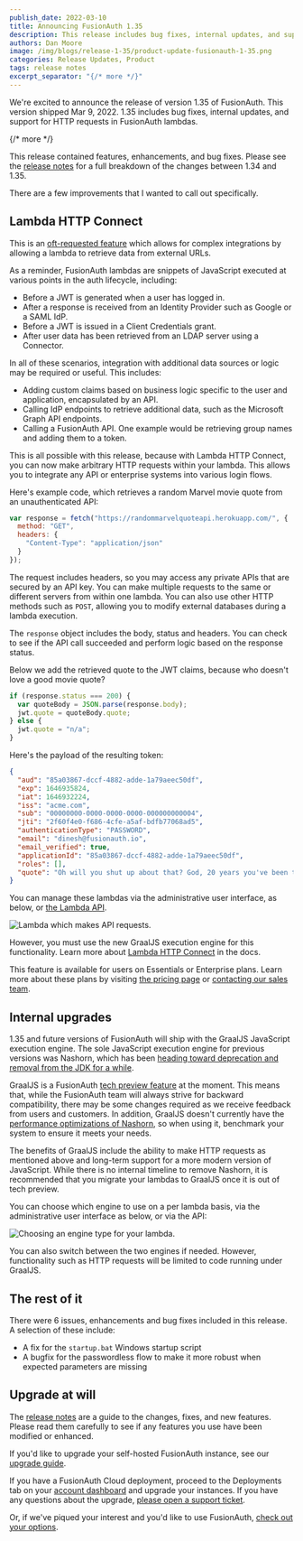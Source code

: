 ```yaml
---
publish_date: 2022-03-10 
title: Announcing FusionAuth 1.35
description: This release includes bug fixes, internal updates, and support for HTTP requests in FusionAuth lambdas.
authors: Dan Moore
image: /img/blogs/release-1-35/product-update-fusionauth-1-35.png
categories: Release Updates, Product
tags: release notes
excerpt_separator: "{/* more */}"
---
```


We're excited to announce the release of version 1.35 of FusionAuth. This version shipped Mar 9, 2022. 1.35 includes bug fixes, internal updates, and support for HTTP requests in FusionAuth lambdas.

{/* more */}

This release contained features, enhancements, and bug fixes. Please see the [release notes](/docs/release-notes/archive#version-1-35-0) for a full breakdown of the changes between 1.34 and 1.35. 

There are a few improvements that I wanted to call out specifically.

## Lambda HTTP Connect

This is an [oft-requested feature](https://github.com/FusionAuth/fusionauth-issues/issues/267) which allows for complex integrations by allowing a lambda to retrieve data from external URLs.

As a reminder, FusionAuth lambdas are snippets of JavaScript executed at various points in the auth lifecycle, including:

* Before a JWT is generated when a user has logged in.
* After a response is received from an Identity Provider such as Google or a SAML IdP.
* Before a JWT is issued in a Client Credentials grant.
* After user data has been retrieved from an LDAP server using a Connector.

In all of these scenarios, integration with additional data sources or logic may be required or useful. This includes:

* Adding custom claims based on business logic specific to the user and application, encapsulated by an API.
* Calling IdP endpoints to retrieve additional data, such as the Microsoft Graph API endpoints.
* Calling a FusionAuth API. One example would be retrieving group names and adding them to a token.

This is all possible with this release, because with Lambda HTTP Connect, you can now make arbitrary HTTP requests within your lambda. This allows you to integrate any API or enterprise systems into various login flows.

Here's example code, which retrieves a random Marvel movie quote from an unauthenticated API:

```javascript
var response = fetch("https://randommarvelquoteapi.herokuapp.com/", {
  method: "GET",
  headers: {
    "Content-Type": "application/json"
  }
});
```

The request includes headers, so you may access any private APIs that are secured by an API key. You can make multiple requests to the same or different servers from within one lambda. You can also use other HTTP methods such as `POST`, allowing you to modify external databases during a lambda execution.

The `response` object includes the body, status and headers. You can check to see if the API call succeeded and perform logic based on the response status. 

Below we add the retrieved quote to the JWT claims, because who doesn't love a good movie quote?

```javascript
if (response.status === 200) {
  var quoteBody = JSON.parse(response.body);
  jwt.quote = quoteBody.quote;
} else {
  jwt.quote = "n/a";
}
```

Here's the payload of the resulting token:

```json
{
  "aud": "85a03867-dccf-4882-adde-1a79aeec50df",
  "exp": 1646935824,
  "iat": 1646932224,
  "iss": "acme.com",
  "sub": "00000000-0000-0000-0000-000000000004",
  "jti": "2f60f4e0-f686-4cfe-a5af-bdfb77068ad5",
  "authenticationType": "PASSWORD",
  "email": "dinesh@fusionauth.io",
  "email_verified": true,
  "applicationId": "85a03867-dccf-4882-adde-1a79aeec50df",
  "roles": [],
  "quote": "Oh will you shut up about that? God, 20 years you've been throwing that in my face. Like it's some great thing, not eating me. Normal people don't even think about eating someone else, much less, that person having to be grateful for it."
}
```

You can manage these lambdas via the administrative user interface, as below, or [the Lambda API](/docs/apis/lambdas).

![Lambda which makes API requests.](/img/blogs/release-1-35/api-requests-lambda.png)

However, you must use the new GraalJS execution engine for this functionality. Learn more about [Lambda HTTP Connect](/docs/extend/code/lambdas/) in the docs.

This feature is available for users on Essentials or Enterprise plans. Learn more about these plans by visiting [the pricing page](/pricing) or [contacting our sales team](/contact).

## Internal upgrades

1.35 and future versions of FusionAuth will ship with the GraalJS JavaScript execution engine. The sole JavaScript execution engine for previous versions was Nashorn, which has been [heading toward deprecation and removal from the JDK for a while](https://openjdk.java.net/jeps/335).

GraalJS is a FusionAuth [tech preview feature](/docs/operate/roadmap/roadmap#tech-preview-features) at the moment. This means that, while the FusionAuth team will always strive for backward compatibility, there may be some changes required as we receive feedback from users and customers. In addition, GraalJS doesn't currently have the [performance optimizations of Nashorn](https://github.com/FusionAuth/fusionauth-issues/issues/571#issuecomment-1061614065), so when using it, benchmark your system to ensure it meets your needs.

The benefits of GraalJS include the ability to make HTTP requests as mentioned above and long-term support for a more modern version of JavaScript. While there is no internal timeline to remove Nashorn, it is recommended that you migrate your lambdas to GraalJS once it is out of tech preview.

You can choose which engine to use on a per lambda basis, via the administrative user interface as below, or via the API:

![Choosing an engine type for your lambda.](/img/blogs/release-1-35/lambda-engine-choice.png)

You can also switch between the two engines if needed. However, functionality such as HTTP requests will be limited to code running under GraalJS.

## The rest of it

There were 6 issues, enhancements and bug fixes included in this release. A selection of these include:

* A fix for the `startup.bat` Windows startup script
* A bugfix for the passwordless flow to make it more robust when expected parameters are missing

## Upgrade at will

The [release notes](/docs/release-notes/archive#version-1-35-0) are a guide to the changes, fixes, and new features. Please read them carefully to see if any features you use have been modified or enhanced.

If you'd like to upgrade your self-hosted FusionAuth instance, see our [upgrade guide](/docs/operate/deploy/upgrade). 

If you have a FusionAuth Cloud deployment, proceed to the <Breadcrumb>Deployments</Breadcrumb> tab on your [account dashboard](https://account.fusionauth.io/account/deployment/) and upgrade your instances. If you have any questions about the upgrade, [please open a support ticket](https://account.fusionauth.io/account/support/).

Or, if we've piqued your interest and you'd like to use FusionAuth, [check out your options](/pricing).
